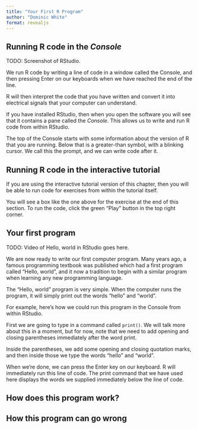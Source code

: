 ```yaml
---
title: "Your First R Program"
author: "Dominic White"
format: revealjs
---
```


## Running R code in the *Console*

TODO: Screenshot of RStudio.

::: {.notes}
We run R code by writing a line of code in a window called the Console, and then pressing Enter on our keyboards when we have reached the end of the line.

R will then interpret the code that you have written and convert it into electrical signals that your computer can understand.

If you have installed RStudio, then when you open the software you will see that it contains a pane called the *Console*. This allows us to write and run R code from within RStudio.

The top of the Console starts with some information about the version of R that you are running. Below that is a greater-than symbol, with a blinking cursor. We call this the prompt, and we can write code after it.
:::

## Running R code in the interactive tutorial

::: {.notes}
If you are using the interactive tutorial version of this chapter, then you will be able to run code for exercises from within the tutorial itself.

You will see a box like the one above for the exercise at the end of this section. To run the code, click the green "Play" button in the top right corner.
:::

## Your first program

TODO: Video of Hello, world in RStudio goes here.

::: {.notes}
We are now ready to write our first computer program. Many years ago, a famous programming textbook was published which had a first program called "Hello, world", and it now a tradition to begin with a similar program when learning any new programming language.

The "Hello, world" program is very simple. When the computer runs the program, it will simply print out the words "hello" and "world".

For example, here's how we could run this program in the Console from within RStudio.

First we are going to type in a command called `print()`. We will talk more about this in a moment, but for now, note that we need to add opening and closing parentheses immediately after the word print.

Inside the parentheses, we add some opening and closing quotation marks, and then inside those we type the words "hello" and "world".

When we're done, we can press the Enter key on our keyboard. R will immediately run this line of code. The print command that we have used here displays the words we supplied immediately below the line of code.
:::

## How does this program work?


## How this program can go wrong

